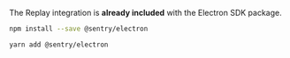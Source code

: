 The Replay integration is **already included** with the Electron SDK package.

```bash {tabTitle: npm}
npm install --save @sentry/electron
```

```bash {tabTitle: Yarn}
yarn add @sentry/electron
```

